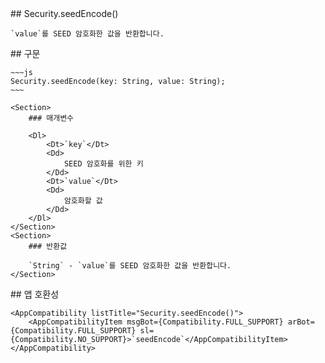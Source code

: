 
<Section>
    ## Security.seedEncode()

    `value`를 SEED 암호화한 값을 반환합니다.
</Section>
<Section>
    ## 구문

    ~~~js
    Security.seedEncode(key: String, value: String);
    ~~~

    <Section>
        ### 매개변수

        <Dl>
            <Dt>`key`</Dt>
            <Dd>
                SEED 암호화를 위한 키
            </Dd>
            <Dt>`value`</Dt>
            <Dd>
                암호화할 값
            </Dd>
        </Dl>
    </Section>
    <Section>
        ### 반환값

        `String` - `value`를 SEED 암호화한 값을 반환합니다.
    </Section>
</Section>
<Section>
    ## 앱 호환성

    <AppCompatibility listTitle="Security.seedEncode()">
        <AppCompatibilityItem msgBot={Compatibility.FULL_SUPPORT} arBot={Compatibility.FULL_SUPPORT} sl={Compatibility.NO_SUPPORT}>`seedEncode`</AppCompatibilityItem>
    </AppCompatibility>
</Section>